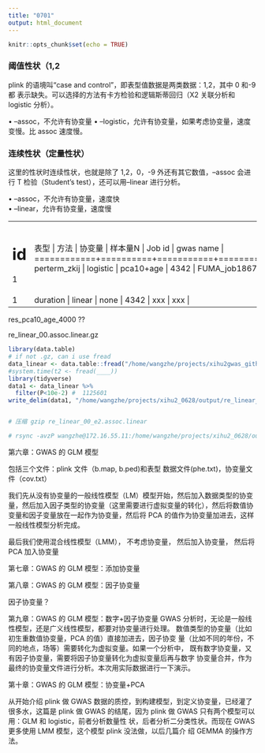 ```yaml
---
title: "0701"
output: html_document
---
```


```r
knitr::opts_chunk$set(echo = TRUE)
```

### 阈值性状（1,2

plink 的语境叫“case and control”，即表型值数据是两类数据：1,2，其中 0 和-9 都
表示缺失。可以选择的方法有卡方检验和逻辑斯蒂回归（X2 关联分析和 logistic
分析）。  

• --assoc，不允许有协变量 
• --logistic，允许有协变量，如果考虑协变量，速度变慢。比 assoc 速度慢。

### 连续性状（定量性状）

这里的性状时连续性状，也就是除了 1,2，0，-9 外还有其它数值，--assoc 会进行
T 检验（Student's test），还可以用--linear 进行分析。 

• --assoc，不允许有协变量，速度快  
• --linear，允许有协变量，速度慢


+----+------------+----------+-----------+---------+----------------+----------------------------------------------+
| id | 表型       | 方法     | 协变量    | 样本量N | Job id         | gwas name                                    |
+====+============+==========+===========+=========+================+==============================================+
| 1  | perterm_zkij | logistic | pca10+age | 4342    | FUMA_job186763 | res_pca10_age_4000.assoc_pvalue2.logistic.gz |
+----+------------+----------+-----------+---------+----------------+----------------------------------------------+
| 1  |   duration     | linear | none | 4342    | xxx            | xxx                                          |
+----+------------+----------+-----------+---------+----------------+----------------------------------------------+

res_pca10_age_4000 ??  

re_linear_00.assoc.linear.gz

```r

library(data.table)
# if not .gz, can i use fread
data_linear <- data.table::fread("/home/wangzhe/projects/xihu2gwas_github/re_linear_00.assoc.linear.gz") 
#system.time(t2 <- fread(____))
library(tidyverse)
data1 <- data_linear %>% 
  filter(P<10e-2) #  1125601
write_delim(data1, "/home/wangzhe/projects/xihu2_0628/output/re_linear_00_e2.assoc.linear",col_names = T) # 注意保存文件的分隔符是？


# 压缩 gzip re_linear_00_e2.assoc.linear

# rsync -avzP wangzhe@172.16.55.11:/home/wangzhe/projects/xihu2_0628/output/re_linear_00_e2.assoc.linear.gz /Users/vw/Projects/Github_projects/gwas_xihu/

```



第六章：GWAS 的 GLM 模型

包括三个文件：plink 文件（b.map, b.ped)和表型
数据文件(phe.txt)，协变量文件（cov.txt）


我们先从没有协变量的一般线性模型（LM）模型开始，然后加入数据类型的协变
量，然后加入因子类型的协变量（这里需要进行虚拟变量的转化），然后将数值协
变量和因子变量放在一起作为协变量，然后将 PCA 的值作为协变量加进去，这样
一般线性模型分析完成。

最后我们使用混合线性模型（LMM），
不考虑协变量，
然后加入协变量，
然后将
PCA 加入协变量

第七章：GWAS 的 GLM 模型：添加协变量

第八章：GWAS 的 GLM 模型：因子协变量

因子协变量？


第九章：GWAS 的 GLM 模型：数字+因子协变量
GWAS 分析时，无论是一般线性模型，还是广义线性模型，都要对协变量进行处理。
数值类型的协变量（比如初生重数值协变量，PCA 的值）直接加进去，因子协变
量（比如不同的年份，不同的地点，场等）需要转化为虚拟变量。如果一个分析中，
既有数字协变量，又有因子协变量，需要将因子协变量转化为虚拟变量后再与数字
协变量合并，作为最终的协变量文件进行分析。本次用实际数据进行一下演示。


第十章：GWAS 的 GLM 模型：协变量+PCA

从开始介绍 plink 做 GWAS 数据的质控，到构建模型，到定义协变量，已经灌了很多水，这篇是
plink 做 GWAS 的结尾，因为 plink 做 GWAS 只有两个模型可以用：GLM 和 logistic，前者分析数量性
状，后者分析二分类性状。而现在 GWAS 更多使用 LMM 模型，这个模型 plink 没法做，以后几篇介
绍 GEMMA 的操作方法。


